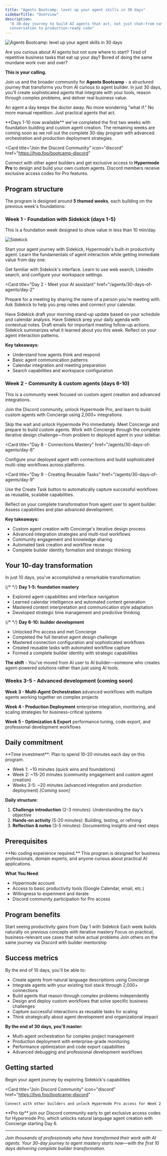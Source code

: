 ```yaml
---
title: "Agents Bootcamp: level up your agent skills in 30 days"
sidebarTitle: "Overview"
description:
  "A 30-day journey to build AI agents that act, not just chat—from natural
  conversation to production-ready code"
---
```


![Agents Bootcamp: level up your agent skills in 30 days](/images/agents/30-days-of-agents/thirty_days_splash.png)

Are you curious about AI agents but not sure where to start? Tired of repetitive
business tasks that eat up your day? Bored of doing the same mundane work over
and over?

**This is your calling.**

Join us and the broader community for **Agents Bootcamp** - a structured journey
that transforms you from AI curious to agent builder. In just 30 days, you'll
create sophisticated agents that integrate with your tools, reason through
complex problems, and deliver real business value.

An agent a day keeps the doctor away. No more wondering "what if." No more
manual repetition. Just practical agents that act.

<Note>
  **Days 1-10 now available** we've completed the first two weeks with
  foundation building and custom agent creation. The remaining weeks are coming
  soon as we roll out the complete 30-day program with advanced orchestration
  and production deployment strategies.
</Note>

<Card
  title="Join the Discord Community"
  icon="discord"
  href="https://hyp.foo/bootcamp-discord"
>
  Connect with other agent builders and get exclusive access to **Hypermode
  Pro** to design and build your own custom agents. Discord members receive
  exclusive access codes for Pro features.
</Card>

## Program structure

The program is designed around **5 themed weeks**, each building on the previous
week's foundations:

### Week 1 - Foundation with Sidekick (days 1-5)

This is a foundation week designed to show value in less than 10 min/day.

![Sidekick](/images/agents/30-days-of-agents/sidekick-about.png)

Start your agent journey with Sidekick, Hypermode's built-in productivity agent.
Learn the fundamentals of agent interaction while getting immediate value from
day one.

<CardGroup cols={2}>
  <Card
    title="Day 1 - Introduction to Sidekick"
    href="/agents/30-days-of-agents/day-1"
  >
    Get familiar with Sidekick's interface. Learn to use web search, LinkedIn search, and configure your workspace settings.
  </Card>

<Card
  title="Day 2 - Meet your AI assistant"
  href="/agents/30-days-of-agents/day-2"
>
  Prepare for a meeting by sharing the name of a person you're meeting with. Ask
  Sidekick to help you prep notes and connect your calendar.
</Card>

<Card title="Day 3 - Connect & update" href="/agents/30-days-of-agents/day-3">
  Have Sidekick draft your morning stand-up update based on your schedule and
  calendar analysis.
</Card>

<Card title="Day 4 - Daily agenda prep" href="/agents/30-days-of-agents/day-4">
  Have Sidekick prep your daily agenda with contextual notes. Draft emails for
  important meeting follow-up actions.
</Card>

  <Card title="Day 5 - Reflection Friday" href="/agents/30-days-of-agents/day-5">
    Sidekick summarizes what it learned about you this week. Reflect on your
    agent interaction patterns.
  </Card>
</CardGroup>

**Key takeaways:**

- Understand how agents think and respond
- Basic agent communication patterns
- Calendar integration and meeting preparation
- Search capabilities and workspace configuration

### Week 2 - Community & custom agents (days 6-10)

This is a community week focused on custom agent creation and advanced
integrations.

Join the Discord community, unlock Hypermode Pro, and learn to build custom
agents with Concierge using 2,000+ integrations.

<CardGroup cols={2}>
  <Card
    title="Day 6 - Fast Track to Pro"
    href="/agents/30-days-of-agents/day-6"
  >
    Skip the wait and unlock Hypermode Pro immediately. Meet Concierge and prepare to build custom agents.
  </Card>

<Card title="Day 7 - Meet Concierge" href="/agents/30-days-of-agents/day-7">
  Work with Concierge through the complete iterative design challenge—from
  problem to deployed agent in your sidebar.
</Card>

<Card
  title="Day 8 - Connections Mastery"
  href="/agents/30-days-of-agents/day-8"
>
  Configure your deployed agent with connections and build sophisticated
  multi-step workflows across platforms.
</Card>

<Card
  title="Day 9 - Creating Reusable Tasks"
  href="/agents/30-days-of-agents/day-9"
>
  Use the Create Task button to automatically capture successful workflows as
  reusable, scalable capabilities.
</Card>

  <Card title="Day 10 - Builder Transformation" href="/agents/30-days-of-agents/day-10">
    Reflect on your complete transformation from agent user to agent builder. Assess capabilities and plan advanced development.
  </Card>
</CardGroup>

**Key takeaways:**

- Custom agent creation with Concierge's iterative design process
- Advanced integration strategies and multi-tool workflows
- Community engagement and knowledge sharing
- Automated task creation and workflow reuse
- Complete builder identity formation and strategic thinking

## Your 10-day transformation

In just 10 days, you've accomplished a remarkable transformation:

{/* <!-- trunk-ignore(markdownlint/MD036) --> */} **Day 1-5: foundation
mastery**

- Explored agent capabilities and interface navigation
- Learned calendar intelligence and automated content generation
- Mastered context interpretation and communication style adaptation
- Developed strategic time management and predictive thinking

{/* <!-- trunk-ignore(markdownlint/MD036) --> */} **Day 6-10: builder
development**

- Unlocked Pro access and met Concierge
- Completed the full iterative agent design challenge
- Mastered connection configuration and sophisticated workflows
- Created reusable tasks with automated workflow capture
- Formed a complete builder identity with strategic capabilities

**The shift** - You've moved from AI user to AI builder—someone who creates
agent-powered solutions rather than just using AI tools.

### Weeks 3-5 - Advanced development (coming soon)

**Week 3 - Multi-Agent Orchestration** advanced workflows with multiple agents
working together on complex projects

**Week 4 - Production Deployment** enterprise integration, monitoring, and
scaling strategies for business-critical systems

**Week 5 - Optimization & Export** performance tuning, code export, and
professional development workflows

## Daily commitment

<Info>
**Time investment**: Plan to spend 10-20 minutes each day on this program.

- Week 1: ~10 minutes (quick wins and foundations)
- Week 2: ~15-20 minutes (community engagement and custom agent creation)
- Weeks 3-5: ~20 minutes (advanced integration and production deployment)
  _[Coming soon]_

</Info>

**Daily structure**:

1. **Challenge introduction** (2-3 minutes): Understanding the day's objective
2. **Hands-on activity** (5-20 minutes): Building, testing, or refining
3. **Reflection & notes** (3-5 minutes): Documenting insights and next steps

## Prerequisites

<Warning>
  **No coding experience required.** This program is designed for business
  professionals, domain experts, and anyone curious about practical AI
  applications.
</Warning>

**What You Need**:

- Hypermode account
- Access to basic productivity tools (Google Calendar, email, etc.)
- Willingness to experiment and iterate
- Discord community participation for Pro access

## Program benefits

<CardGroup cols={2}>
  <Card title="Immediate value" icon="bolt">
    Start seeing productivity gains from Day 1 with Sidekick
  </Card>

<Card title="Progressive learning" icon="stairs">
  Each week builds naturally on previous concepts with iterative mastery
</Card>

<Card title="Real-world application" icon="building">
  Focus on practical, business-relevant use cases that solve actual problems
</Card>

  <Card title="Community support" icon="users">
    Join others on the same journey via Discord with builder mentorship
  </Card>
</CardGroup>

## Success metrics

By the end of 10 days, you'll be able to:

- Create agents from natural language descriptions using Concierge
- Integrate agents with your existing tool stack through 2,000+ connections
- Build agents that reason through complex problems independently
- Design and deploy custom workflows that solve specific business challenges
- Capture successful interactions as reusable tasks for scaling
- Think strategically about agent development and organizational impact

**By the end of 30 days, you'll master:**

- Multi-agent orchestration for complex project management
- Production deployment with enterprise-grade monitoring
- Performance optimization and code export capabilities
- Advanced debugging and professional development workflows

## Getting started

<CardGroup cols={2}>
  <Card
    title="Start Day 1: Introduction to Sidekick"
    icon="play"
    href="/agents/30-days-of-agents/day-1"
  >
    Begin your agent journey by exploring Sidekick's capabilities
  </Card>

  <Card
    title="Join Discord Community"
    icon="discord"
    href="https://hyp.foo/bootcamp-discord"
  >
    Connect with other builders and unlock Hypermode Pro access for Week 2
  </Card>
</CardGroup>

<Tip>
  **Pro tip** join our Discord community early to get exclusive access codes for
  Hypermode Pro, which unlocks natural language agent creation with Concierge
  starting Day 6.
</Tip>

---

_Join thousands of professionals who have transformed their work with AI agents.
Your 30-day journey to agent mastery starts now—with the first 10 days
delivering complete builder transformation._
